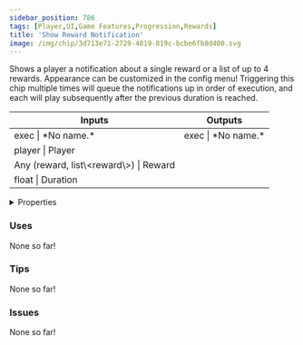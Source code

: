 ```yaml
---
sidebar_position: 786
tags: [Player,UI,Game Features,Progression,Rewards]
title: 'Show Reward Notification'
image: /img/chip/3d713e71-2729-4819-819c-bcbe6fb8d400.svg
---
```


Shows a player a notification about a single reward or a list of up to 4 rewards. Appearance can be customized in the config menu! Triggering this chip multiple times will queue the notifications up in order of execution, and each will play subsequently after the previous duration is reached.



<IChip uuid="3d713e71-2729-4819-819c-bcbe6fb8d400"/>

<table><thead><tr><th>Inputs</th><th>Outputs</th></tr></thead><tbody><tr><td>exec | *No name.*</td><td>exec | *No name.*</td></tr><tr><td>player | Player</td><td /></tr><tr><td>Any (reward, list\&lt;reward\&gt;) | Reward</td><td /></tr><tr><td>float | Duration</td><td /></tr></tbody></table>

<details>
  <summary>Properties</summary>
  <div>
    <div>
    <table>
      <tbody>
        <tr>
          <td>Is beta required?</td>
          <td>No</td>
        </tr>
        <tr>
          <td>Is chip a trolling risk?</td>
          <td>No</td>
        </tr>
        <tr>
          <td>Is chip a role assignment risk?</td>
          <td>No</td>
        </tr>
        <tr>
          <td>Chip UUID</td>
          <td>3d713e71-2729-4819-819c-bcbe6fb8d400</td>
        </tr>
        <tr>
          <td>Room availability</td>
          <td>Available everywhere</td>
        </tr>
      </tbody>
    </table>
    </div>
  </div>
</details>

### Uses

None so far!

### Tips

None so far!

### Issues

None so far!